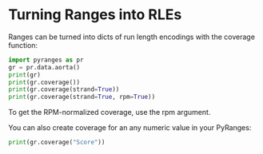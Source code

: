 # Turning Ranges into RLEs

Ranges can be turned into dicts of run length encodings with the coverage function:

```python
import pyranges as pr
gr = pr.data.aorta()
print(gr)
print(gr.coverage())
print(gr.coverage(strand=True))
print(gr.coverage(strand=True, rpm=True))
```

To get the RPM-normalized coverage, use the rpm argument.

You can also create coverage for an any numeric value in your PyRanges:

```python
print(gr.coverage("Score"))
```